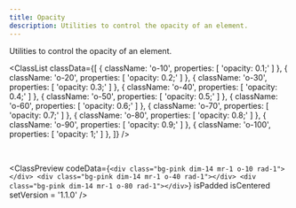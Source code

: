 ```yaml
---
title: Opacity
description: Utilities to control the opacity of an element.
---
```



Utilities to control the opacity of an element.

<ClassList
  classData={[
    {
      className: 'o-10',
      properties: [
        'opacity: 0.1;'
      ]
    },
    {
      className: 'o-20',
      properties: [
        'opacity: 0.2;'
      ]
    },
    {
      className: 'o-30',
      properties: [
        'opacity: 0.3;'
      ]
    },
    {
      className: 'o-40',
      properties: [
        'opacity: 0.4;'
      ]
    },
    {
      className: 'o-50',
      properties: [
        'opacity: 0.5;'
      ]
    },
    {
      className: 'o-60',
      properties: [
        'opacity: 0.6;'
      ]
    },
    {
      className: 'o-70',
      properties: [
        'opacity: 0.7;'
      ]
    },
    {
      className: 'o-80',
      properties: [
        'opacity: 0.8;'
      ]
    },
    {
      className: 'o-90',
      properties: [
        'opacity: 0.9;'
      ]
    },
    {
      className: 'o-100',
      properties: [
        'opacity: 1;'
      ]
    },
  ]}
/>

<br />

<ClassPreview
  codeData={`<div class="bg-pink dim-14 mr-1 o-10 rad-1"></div>
    <div class="bg-pink dim-14 mr-1 o-40 rad-1"></div>
    <div class="bg-pink dim-14 mr-1 o-80 rad-1"></div>`}
  isPadded
  isCentered
  setVersion = '1.1.0'
/>